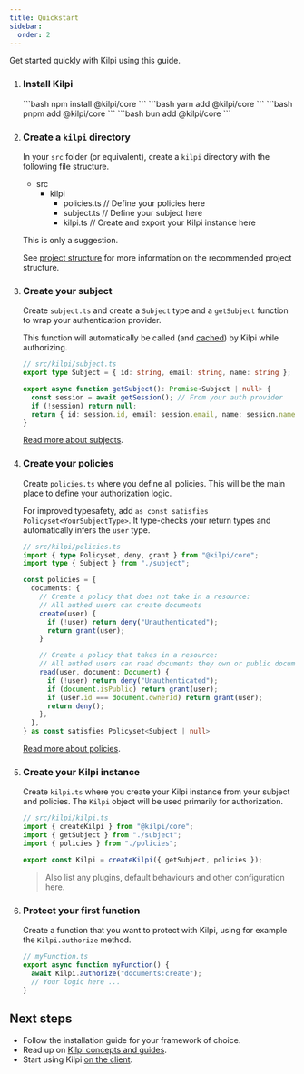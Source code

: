```yaml
---
title: Quickstart
sidebar:
  order: 2
---
```


Get started quickly with Kilpi using this guide.

<Steps>

1.  ### Install Kilpi

    <Tabs syncKey="package-manager">
      <Tab label="npm">
        ```bash
        npm install @kilpi/core
        ```
      </Tab>

      <Tab label="yarn">
        ```bash
        yarn add @kilpi/core
        ```
      </Tab>

      <Tab label="pnpm">
        ```bash
        pnpm add @kilpi/core
        ```
      </Tab>

      
      <Tab label="bun">
        ```bash
        bun add @kilpi/core
        ```
      </Tab>
    </Tabs>


2.  ### Create a `kilpi` directory

    In your `src` folder (or equivalent), create a `kilpi` directory with the following file structure.

    <FileTree>

    - src
      - kilpi
        - policies.ts // Define your policies here
        - subject.ts // Define your subject here
        - kilpi.ts // Create and export your Kilpi instance here

    </FileTree>

    This is only a suggestion.

    See [project structure](/docs/getting-started/project-structure) for more information on the recommended project structure.



3.  ### Create your subject

    Create `subject.ts` and create a `Subject` type and a `getSubject` function to wrap your authentication provider.

    This function will automatically be called (and [cached](/docs/concepts/subject#subject-caching)) by Kilpi while authorizing.

    ```ts
    // src/kilpi/subject.ts
    export type Subject = { id: string, email: string, name: string };

    export async function getSubject(): Promise<Subject | null> {
      const session = await getSession(); // From your auth provider
      if (!session) return null;
      return { id: session.id, email: session.email, name: session.name };
    }
    ```

    [Read more about subjects](/docs/concepts/subject).

4.  ### Create your policies

    Create `policies.ts` where you define all policies. This will be the main place to define your authorization logic.

    For improved typesafety, add `as const satisfies Policyset<YourSubjectType>`. It type-checks your return types and automatically infers the `user` type.

    ```ts
    // src/kilpi/policies.ts
    import { type Policyset, deny, grant } from "@kilpi/core";
    import type { Subject } from "./subject";

    const policies = {
      documents: {
        // Create a policy that does not take in a resource:
        // All authed users can create documents
        create(user) {
          if (!user) return deny("Unauthenticated");
          return grant(user);
        }

        // Create a policy that takes in a resource:
        // All authed users can read documents they own or public documents
        read(user, document: Document) {
          if (!user) return deny("Unauthenticated");
          if (document.isPublic) return grant(user);
          if (user.id === document.ownerId) return grant(user);
          return deny();
        },
      },
    } as const satisfies Policyset<Subject | null>
    ```

    [Read more about policies](/docs/concepts/policy).

5.  ### Create your Kilpi instance

    Create `kilpi.ts` where you create your Kilpi instance from your subject and policies. The `Kilpi` object will be used primarily for authorization.

    ```ts
    // src/kilpi/kilpi.ts
    import { createKilpi } from "@kilpi/core";
    import { getSubject } from "./subject";
    import { policies } from "./policies";

    export const Kilpi = createKilpi({ getSubject, policies });
    ```

    > Also list any plugins, default behaviours and other configuration here.

6.  ### Protect your first function

    Create a function that you want to protect with Kilpi, using for example the `Kilpi.authorize` method.

    ```ts
    // myFunction.ts
    export async function myFunction() {
      await Kilpi.authorize("documents:create");
      // Your logic here ...
    }
    ```
</Steps>

## Next steps

- Follow the installation guide for your framework of choice.
-	Read up on [Kilpi concepts and guides](/docs/concepts/authorization-object).
- Start using Kilpi [on the client](/docs/getting-started/usage-on-client).
